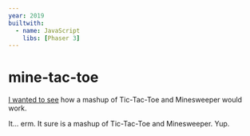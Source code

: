 ```yaml
---
year: 2019
builtwith:
  - name: JavaScript
    libs: [Phaser 3]
---
```


# mine-tac-toe

[I wanted to see](https://github.com/supposedly/mine-tac-toe) how a mashup of Tic-Tac-Toe and
Minesweeper would work.

It... erm. It sure is a mashup of Tic-Tac-Toe and Minesweeper. Yup.

<Image n="board" float="left" />

<!--
  I don't know why because it's been over a year since I wrote all this CSS but I
  have to float=left or float=right to get that image to center...
-->
